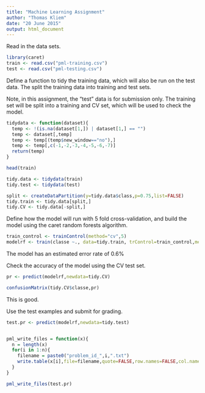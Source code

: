 ```yaml
---
title: "Machine Learning Assignment"
author: "Thomas Kliem"
date: "20 June 2015"
output: html_document
---
```


Read in the data sets.

```r

library(caret)
train <- read.csv("pml-training.csv")
test <- read.csv("pml-testing.csv")

```

Define a function to tidy the training data, which will also be run on the test data. The split the training data into training and test sets.

Note, in this assignment, the "test" data is for submission only. The training set will be split into a training and CV set, which will be used to check the model.



```r
tidydata <- function(dataset){
  temp <- !(is.na(dataset[1,]) | dataset[1,] == "")
  temp <- dataset[,temp]
  temp <- temp[(temp$new_window=="no"),]
  temp <- temp[,c(-1,-2,-3,-4,-5,-6,-7)]
  return(temp)
}

head(train)

tidy.data <- tidydata(train)
tidy.test <- tidydata(test)

split <- createDataPartition(y=tidy.data$class,p=0.75,list=FALSE)
tidy.train <- tidy.data[split,]
tidy.CV <- tidy.data[-split,]

```

Define how the model will run with 5 fold cross-validation, and build the model using the caret random forests algorithm.

```r

train_control <- trainControl(method="cv",5)
modelrf <- train(classe ~., data=tidy.train, trControl=train_control,method="rf")
```

The model has an estimated error rate of 0.6%

Check the accuracy of the model using the CV test set.
```r
pr <- predict(modelrf,newdata=tidy.CV)

confusionMatrix(tidy.CV$classe,pr)
```

This is good.




Use the test examples and submit for grading.

```r

test.pr <- predict(modelrf,newdata=tidy.test)


pml_write_files = function(x){
  n = length(x)
  for(i in 1:n){
    filename = paste0("problem_id_",i,".txt")
    write.table(x[i],file=filename,quote=FALSE,row.names=FALSE,col.names=FALSE)
  }
}

pml_write_files(test.pr)



```